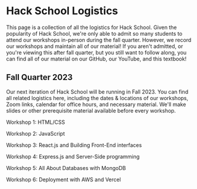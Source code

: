 # Hack School Logistics

This page is a collection of all the logistics for Hack School. Given the popularity of Hack School, we're only able to admit so many students to attend our workshops in-person during
the fall quarter. However, we record our workshops and maintain all of our material! If you aren't admitted, or you're viewing this after fall quarter, but you still want to follow 
along, you can find all of our material on our GitHub, our YouTube, and this textbook!

## Fall Quarter 2023
Our next iteration of Hack School will be running in Fall 2023. You can find all related logistics here, including the dates & locations of our workshops, Zoom links, calendar for office hours, and necessary material.
We'll make slides or other prerequisite material available before every workshop.



Workshop 1: HTML/CSS

Workshop 2: JavaScript

Workshop 3: React.js and Building Front-End interfaces

Workshop 4: Express.js and Server-Side programming

Workshop 5: All About Databases with MongoDB

Workshop 6: Deployment with AWS and Vercel